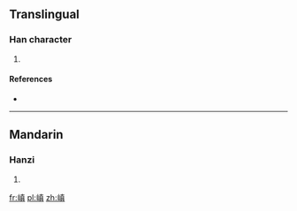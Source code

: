 ==Translingual==

===Han character===
{{Han char|rn=46|rad=山|as=10|sn=13|four=|canj=山十月金 (UJBC)}}

# {{defn|Han|sort=山10}}

====References====
* {{Han ref|kx=0317.410|dkj=08361|dj=0618.090|hdz=10790.010|uh=5D6E|ud=23918}}

----

==Mandarin==

===Hanzi===
{{cmn-hanzi|pin=[[diān]] ([[dian1]])|wg=tien<sup>1</sup>}}

# {{defn|lang=cmn|sort=山10}}

[[fr:嵮]]
[[pl:嵮]]
[[zh:嵮]]